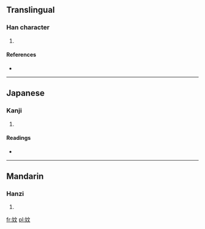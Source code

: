 ==Translingual==

===Han character===
{{Han char|rn=38|rad=女|as=04|sn=7|four=4044<sub>1</sub>|canj=女卜大 (VYK)|ids=⿰[[女]][[文]]}}

# {{defn|Han|sort=女04}}

====References====
* {{Han ref|kx=0256.120|dkj=06078|dj=0520.110|hdz=21033.030|uh=598F|ud=22927|bh=CAB9|bd=51897}}

----

==Japanese==

===Kanji===
{{ja-kanji|grade=|rs=女04}}

# {{defn|lang=ja|sort=女04}}

====Readings====
* {{ja-readings|on=[[ぶん]] (bun), [[もん]] (mon)|kun=[[うまれる]] (umareru)}}

----

==Mandarin==

===Hanzi===
{{cmn-hanzi|pin=[[wèn]] ([[wen4]])|wg=wen<sup>4</sup>}}

# {{defn|lang=cmn|sort=女04}}

[[fr:妏]]
[[pl:妏]]